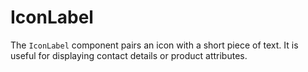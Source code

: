 
<Meta title="Molecules/IconLabel" of={IconLabel} />

# IconLabel

The `IconLabel` component pairs an icon with a short piece of text. It is useful for displaying contact details or product attributes.

<Canvas>
  <Story name="Examples">
    <div className="space-y-2">
      <IconLabel iconName="Mail" text="cliente@correo.com" />
      <IconLabel iconName="User" text="John Doe" />
      <IconLabel iconName="Folder" text="Proyecto" />
    </div>
  </Story>
</Canvas>

<ArgsTable of={IconLabel} />
